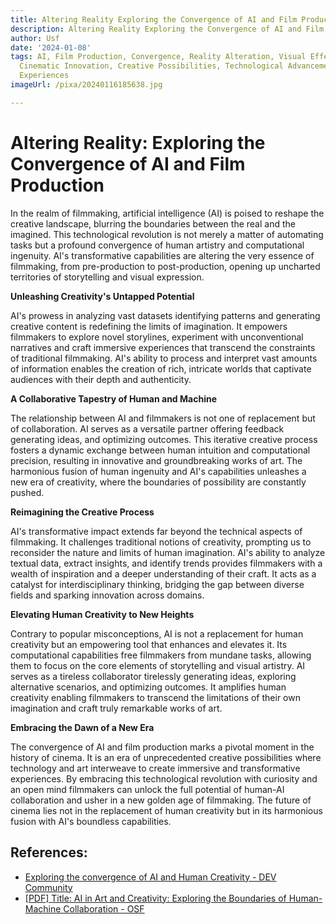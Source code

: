 ```yaml
---
title: Altering Reality Exploring the Convergence of AI and Film Production
description: Altering Reality Exploring the Convergence of AI and Film Production
author: Usf
date: '2024-01-08'
tags: AI, Film Production, Convergence, Reality Alteration, Visual Effects, Storytelling,
  Cinematic Innovation, Creative Possibilities, Technological Advancements, Immersive
  Experiences
imageUrl: /pixa/20240116185638.jpg

---
```

# Altering Reality: Exploring the Convergence of AI and Film  Production

In the realm of filmmaking,  artificial intelligence (AI) is poised to reshape the creative landscape, blurring the boundaries between the  real and the imagined. This technological revolution is not merely a matter  of automating tasks but  a profound convergence of  human  artistry and computational ingenuity. AI's transformative capabilities are altering the very essence of filmmaking, from pre-production to post-production,  opening up uncharted territories of storytelling and visual expression.

**Unleashing Creativity's Untapped Potential**

AI's prowess in analyzing  vast datasets identifying patterns and generating creative  content is redefining the limits  of imagination. It empowers filmmakers to explore novel  storylines, experiment with  unconventional narratives and  craft immersive experiences that transcend the constraints of traditional filmmaking. AI's ability to  process and interpret  vast amounts of information enables the creation of rich, intricate worlds that captivate audiences with their depth and authenticity.

**A Collaborative Tapestry of  Human and Machine**

The relationship between AI and filmmakers is not one of replacement but of  collaboration. AI serves as a versatile partner offering  feedback generating ideas, and optimizing outcomes. This iterative creative process fosters a dynamic exchange between human intuition and computational precision,  resulting  in innovative and groundbreaking works of art. The harmonious fusion of human ingenuity and AI's capabilities unleashes a new era of creativity, where the  boundaries  of possibility are constantly pushed.

**Reimagining the Creative Process**

AI's transformative impact extends far  beyond the technical aspects of filmmaking. It challenges traditional notions of creativity, prompting us to reconsider the nature and limits of human imagination. AI's ability  to analyze textual data,  extract insights,  and identify trends provides filmmakers  with a wealth of  inspiration and a deeper understanding of their craft. It acts as a  catalyst for  interdisciplinary thinking, bridging the gap between diverse fields and sparking innovation across domains.

**Elevating Human  Creativity to New Heights**

Contrary to popular misconceptions, AI is not a replacement for human creativity but  an empowering tool that enhances and elevates it. Its computational capabilities free filmmakers from mundane tasks, allowing them to focus on  the core elements of storytelling and visual artistry. AI serves as a tireless collaborator tirelessly generating ideas,  exploring alternative scenarios, and optimizing outcomes. It amplifies  human creativity enabling filmmakers to transcend the limitations of their own imagination and craft truly remarkable works of art.

**Embracing the  Dawn of a New Era**

The convergence of AI and film production marks a pivotal moment  in the  history of cinema.  It is an era of unprecedented creative possibilities where technology and art interweave to create immersive and transformative experiences. By embracing this technological revolution with curiosity and an  open mind filmmakers can unlock the full potential of  human-AI collaboration and usher in a new golden age of filmmaking. The  future of cinema lies  not in  the  replacement of human creativity but in its harmonious fusion with AI's boundless capabilities.

## References:
- [Exploring the convergence of AI and Human Creativity - DEV Community](https://dev.to/nneka_onochie/exploring-the-convergence-of-ai-and-human-creativity-228b)
- [[PDF] Title: AI in Art and Creativity: Exploring the Boundaries of Human-Machine Collaboration - OSF](https://osf.io/g4nd5/download/?format=pdf)
